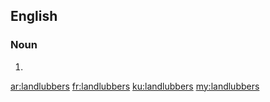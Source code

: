 ==English==

===Noun===
{{head|en|noun plural form}}

# {{plural of|landlubber|lang=en}}

[[ar:landlubbers]]
[[fr:landlubbers]]
[[ku:landlubbers]]
[[my:landlubbers]]